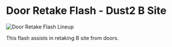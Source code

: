 # Door Retake Flash - Dust2 B Site

![Door Retake Flash Lineup](https://via.placeholder.com/600x400/FFB800/000000?text=Door+Retake+Flash)

This flash assists in retaking B site from doors.